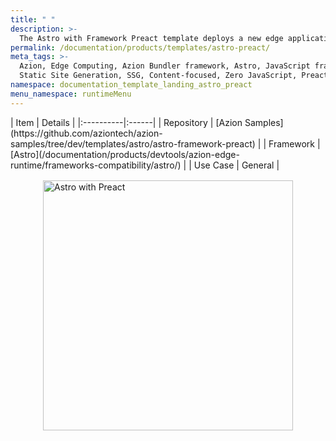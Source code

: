 ```yaml
---
title: " "
description: >-
  The Astro with Framework Preact template deploys a new edge application based on Astro working with Preact.
permalink: /documentation/products/templates/astro-preact/
meta_tags: >-
  Azion, Edge Computing, Azion Bundler framework, Astro, JavaScript frameworks,
  Static Site Generation, SSG, Content-focused, Zero JavaScript, Preact
namespace: documentation_template_landing_astro_preact
menu_namespace: runtimeMenu
---
```




<div class="[&_.flex.flex-col]:!gap-4 [&_.flex.flex-col]:md:!gap-8 [&_.flex.flex-col]:2xl:!gap-16">
  <HeroHome
    title="Astro with Framework Preact"
    description="The Astro with Preact Framework template deploys a new edge application based on Astro working with Preact. "
    logos={[]}
    buttons={[
      { label: "Deploy template", link: "https://console.azion.com/create/astro/astro-with-framework-preact", outlined: false },
      { label: "View demo", link: "https://r5c3whaltr.map.azionedge.net/", severity: "secondary" }
    ]}
  />
</div>

<div style="display: flex; gap: 1rem; align-items: center; flex-direction: row; flex-wrap: wrap;">
  <div style="flex: 1; min-width: 300px;">
    | Item | Details |
    |:----------|:------|
    | Repository | [Azion Samples](https://github.com/aziontech/azion-samples/tree/dev/templates/astro/astro-framework-preact) |
    | Framework | [Astro](/documentation/products/devtools/azion-edge-runtime/frameworks-compatibility/astro/) |
    | Use Case | General |
  </div>
  <div style="display: flex; justify-content: center; align-items: center; flex: 1; min-width: 300px;">
    <img src="/assets/docs/images/uploads/template-showcase/astro/astro-preact.png" width="400" alt="Astro with Preact" style="max-width: 100%; height: auto;" />
  </div>
</div>
